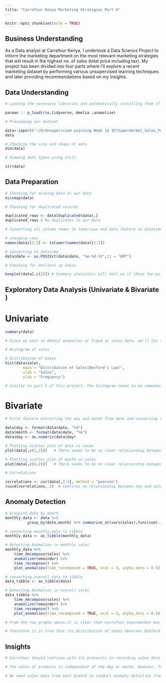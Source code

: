 ---
title: "Carrefour Kenya Marketing Strategies Part 4"
---

```{r setup, include=FALSE}
knitr::opts_chunk$set(echo = TRUE)
```

## Business Understanding

As a Data analyst at Carrefour Kenya, I undertook a Data Science Project to inform the marketing department on the most relevant marketing strategies that will result in the highest no. of sales (total price including tax). My project has been divided into four parts where I'll explore a recent marketing dataset by performing various unsupervised learning techniques and later providing recommendations based on my insights.

## Data Understanding

```{r}
# Loading the necessary libraries and automatically installing them if not present

pacman :: p_load(rio,tidyverse, Amelia ,anomalize)
```

```{r}
# Previewing our dataset

data<-import("~/R/Unsupervised Learning Week 14 IP/Supermarket_Sales_Forecasting - Sales.csv")
data
```


``` {r}
# Checking the size and shape of data
dim(data)
```

``` {r}
# Viewing data types using str().

str(data)
```

## Data Preparation
``` {r}
# Checking for missing data in our data
missmap(data)
```
``` {r}
# Checking for duplicated records

duplicated_rows <- data[duplicated(data),]  
duplicated_rows # No duplicates in our data
```
``` {r}
# Converting all column names to lowercase and date feature to datetime

# changing case
names(data)[1:2] <- tolower(names(data)[1:2])
```

```{r}
# converting to datetime
data$date <- as.POSIXct(data$date, "%m-%d-%Y",tz = "GMT")
```

``` {r}
# Checking for Outliers in Sales

boxplot(data[,c(2)]) # Summary statistics will tell us if these few points are outliers
```
## Exploratory Data Analysis (Univariate & Bivariate )

# Univariate

```{r}
summary(data)

# Since we want to detect anomalies or fraud in sales data, we'll let these points remain in the data which reveals maximum sale of 1042.65 and minimum of 10.68
```

```{r}
# Histogram of sales 

# Distribution of Sales
hist(data$sales,
        main = "Distribution of Sales(Benford's Law)",
        xlab = "Sales",
        ylab = "Frequency")
```

```{r}
# Similar to part 1 of this project, the histogram seems to be somewhat similar to Benford's Law Distribution of anomalous numbers in real life numerical data. However it has some slight differences in the first bar which should be higher than the second one.
```

# Bivariate
```{r}
# First feature extracting the day and month from date and converting day to numeric

data$day <- format(data$date, "%d")
data$month <- format(data$date, "%m")
data$day <- as.numeric(data$day)

# Plotting scatter plot of date vs sales
plot(data[,c(1,2)])   # There seems to be no clear relationship between date and sales
```

```{r}
# Plotting scatter plot of month vs sales
plot(data[,c(4,2)])   # There seems to be no clear relationship between month and sales as well
```

```{r}
# Correlations

correlations <- cor(data[,2:3], method = "pearson")
round(correlations, 2)  # Confirms no relationship between day and sales
```

## Anomaly Detection
```{r}
# Groupind data by month
monthly_data <- data %>% 
          group_by(date,month) %>% summarise_at(vars(sales),funs(sum(.,na.rm=TRUE)))

# converting monthly_data to tibble
monthly_data <- as_tibble(monthly_data)

# Detecting Anomalies in monthly sales
monthly_data %>%
    time_decompose(sales) %>%
    anomalize(remainder) %>%
    time_recompose() %>%
    plot_anomalies(time_recomposed = TRUE, ncol = 3, alpha_dots = 0.5)

```
```{r}
# converting overall data to tibble
data_tibble <- as_tibble(data)

# Detecting Anomalies in overall sales
data_tibble %>%
    time_decompose(sales) %>%
    anomalize(remainder) %>%
    time_recompose() %>%
    plot_anomalies(time_recomposed = TRUE, ncol = 3, alpha_dots = 0.5)

```
```{r}
# From the two graphs above,it is clear that Carrefour Supermarket has no cases of fraud/anomalies in the sales data. Everything is okay. Cases of anomalies/fraud would have been highlighted by red dots

# Therefore it is true that its distribution of sales observes Benford's Law as seen in Univariate Analysis.
```


## Insights

```{r}
# Carrefour should continue with its protocols in recording sales data as it is clean and free of fraudulent activities.

# The sales of products is independent of the day or month. However, from part one of this analysis, the sales is dependent on the time of day. See first part of the project.

# We need sales data from each branch to conduct anomaly detection from each branch.
```